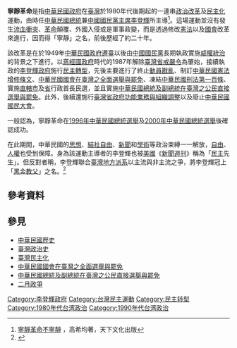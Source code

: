 {{not|寂靜革命}}
{{Refimprove|time=2021-06-28T11:22:09+00:00}}
'''寧靜革命'''是指[[中華民國政府|中華民國政府]]在[[臺灣|臺灣]]於1980年代後期起的一連串[[政治|政治]][[改革|改革]]及[[民主化|民主化]]運動，由時任[[中華民國總統|中華民國總統]]兼[[中國國民黨主席|中國國民黨主席]][[李登輝|李登輝]]所主導<ref>[https://bookzone.cwgv.com.tw/books/details/BGB343 寧靜革命不寧靜] {{Wayback|url=https://bookzone.cwgv.com.tw/books/details/BGB343 |date=20201025000316 }}，高希均著，天下文化出版</ref>。這場運動並沒有發生[[流血衝突|流血衝突]]、[[革命|革命]]顛覆、外國入侵或是軍事政變，而是透過修改[[憲法|憲法]]以及[[國會|國會]]改革來進行，因而得「寧靜」之名，前後歷經了約二十年。

該改革是在於1949年[[中華民國政府遷臺|中華民國政府遷臺]]以後由[[中國國民黨|中國國民黨]]長期執政實施[[威權統治|威權統治]]的背景之下進行。以[[蔣經國政府|蔣經國政府]]時代的1987年解除[[臺灣省戒嚴令|臺灣省戒嚴令]]為肇始，接續執政的[[李登輝政府|李登輝政府]]施行[[民主轉型|民主轉型]]，先後主要進行了終止[[動員戡亂|動員戡亂]]、制訂[[中華民國憲法增修條文|中華民國憲法增修條文]]、[[中華民國國會在臺灣之全面選舉與罷免|中華民國國會在臺灣之全面選舉與罷免]]、凍結[[中華民國刑法第一百條|中華民國刑法第一百條]]、實施[[直轄市_(中華民國)|直轄市]]及[[省_(中華民國)|省]]行政首長民選，並且實施[[中華民國總統及副總統在臺灣之公民直接選舉與罷免|中華民國總統及副總統在臺灣之公民直接選舉與罷免]]。此外，後續還施行[[臺灣省政府功能業務與組織調整|臺灣省政府功能業務與組織調整]]以及廢止[[中華民國國民大會|中華民國國民大會]]。

一般認為，寧靜革命在[[1996年中華民國總統選舉|1996年中華民國總統選舉]]及[[2000年中華民國總統選舉|2000年中華民國總統選舉]]後確認成功。

在此期間，中華民國的[[思想|思想]]、[[結社自由|結社自由]]、[[新聞|新聞]]和[[學術|學術]]等政治束縛一一解放，[[自由|自由]]、[[人權|人權]]也受到保障。身為該運動主導者的李登輝也被[[美國|美國]]《[[新聞週刊|新聞週刊]]》稱為「[[民主|民主]]先生」。但反對者稱，李登輝聯合[[臺灣地方派系|臺灣地方派系]]以主流與非主流之爭，將李登輝冠上「[[臺灣黑金政治#李登輝執政時期|黑金教父]]」之名。<ref>{{Cite web |url = https://www.nownews.com/news/column/5039872 |title = 民主先生或黑金教父？李登輝借力使力展現政治手腕 |author = 鄭宏斌 |date = 2020-07-31 |publisher =  |quote = {{zh-hant}} |access-date = 2020-08-01 |archive-date = 2020-08-06 |archive-url = https://web.archive.org/web/20200806042033/https://www.nownews.com/news/column/5039872 |dead-url = no }}</ref>

== 參考資料 ==
{{reflist}}

== 參見 ==
* [[中華民國歷史|中華民國歷史]]
* [[臺灣政治史|臺灣政治史]]
* [[臺灣民主化|臺灣民主化]]
* [[中華民國國會在臺灣之全面選舉與罷免|中華民國國會在臺灣之全面選舉與罷免]]
* [[中華民國總統及副總統在臺灣之公民直接選舉與罷免|中華民國總統及副總統在臺灣之公民直接選舉與罷免]]
* [[二月政爭|二月政爭]]

{{TW-hist-stub}}
{{李登輝}}

[[Category:李登輝政府|Category:李登輝政府]]
[[Category:台灣民主運動|Category:台灣民主運動]]
[[Category:民主转型|Category:民主转型]]
[[Category:1980年代台湾政治|Category:1980年代台湾政治]]
[[Category:1990年代台湾政治|Category:1990年代台湾政治]]